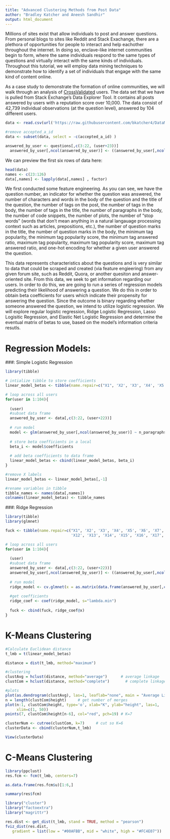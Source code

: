 ```yaml
---
title: "Advanced Clustering Methods from Post Data"
author: "Bradley Katcher and Aneesh Sandhir"
output: html_document
---
```


Millions of sites exist that allow individuals to post and answer questions. From personal blogs to sites like Reddit and Stack Exachange, there are a plethora of opportunities for people to interact and help eachother throughout the internet. In doing so, enclave-like internet communities begin to form, where the same individuals respond to the same types of questions and virtually interact with the same kinds of individuals. Throughout this tutorial, we will employ data mining techniques to demonstrate how to identify a set of individuals that engage with the same kind of content online. 

As a case study to demonstrate the formation of online communities, we will walk through an analysis of [CrossValidated](https://stats.stackexchange.com/) users. The data set that we have is pulled from Stack Exchange's Data Explorer Tool. It contains all posts answered by users with a reputation score over 10,000. The data consist of 42,739 individual observations (at the question level), answered by 104 different users. 

```r
data <- read.csv(url('https://raw.githubusercontent.com/bkatcher4/DataMiningFinal/master/question_metrics_power_users.csv'))

#remove accepted_a_id
data <- subset(data, select = -c(accepted_a_id) )

answered_by_user <- questions[,c(3:22, (user+23))]
  answered_by_user[,ncol(answered_by_user)] <- ((answered_by_user[,ncol(answered_by_user)] > 0)*1)
```




We can preview the first six rows of data here: 
```r
head(data)
names <- c(23:126)
data[,names] <- lapply(data[,names] , factor)
```

We first conducted some feature engineering. As you can see, we have the question number, an indicator for whether the question was answered, the number of characters and words in the body of the question and the title of the question, the number of tags on the post, the number of tags in the body, the number of tags in the title, the number of paragraphs in the body, the number of code snippets, the number of plots, the number of "stop words" (words that don't mean anything in a natural langauage processing context such as articles, prepositions, etc.), the number of question marks in the title, the number of question marks in the body, the minimum tag popularity, the minimum tag popularity score, the minimum tag answered ratio, maximum tag popularity, maximum tag popularity score, maximum tag answered ratio, and one-hot encoding for whether a given user answered the question. 

This data represents characteristics about the questions and is very similar to data that could be scraped and created (via feature engieering) from any given forum site, such as Reddit, Quora, or another quesiton and answer-oriented site. From this data, we seek to get information regarding our users. In order to do this, we are going to run a series of regression models predicting their likelihood of answering a question. We do this in order to obtain beta coefficients for users which indicate their propensity for answering the question. Since the outcome is binary regarding whether someone answered the question, we intend to utilize logistic regression. We will explore regular logistic regression, Ridge Logistic Regression, Lasso Logisitic Regression, and Elastic Net Logistic Regression and determine the eventual matrix of betas to use, based on the model's information criteria resutls. 


# Regression Models:

###: Simple Logistic Regression
```r
library(tibble)

# intialize tibble to store coefficients
linear_model_betas <- tibble(name.repair=c("X1", 'X2', 'X3', 'X4', 'X5', 'X6', 'X7', 'X8', 'X9', 'X10', 'X11'))

# loop across all users
for(user in 1:104){
  
  (user)
  #subset data frame
  answered_by_user <- data[,c(3:22, (user+22))]
  
  # run model
  model <- glm(answered_by_user[,ncol(answered_by_user)] ~ n_paragraphs_body + n_code_snippets + n_stop_words_body + verbosity + n_tags_title + ques_marks_title + min_tag_answered_ratio + max_tag_popularity + max_tag_answered_ratio + max_tag_popularity_score, family = binomial(link = "logit"), data = answered_by_user)
  
  # store beta coefficients in a local
  beta_i <- model$coefficients
  
  # add beta coefficients to data frame
  linear_model_betas <- cbind(linear_model_betas, beta_i)
}

#remove X labels
linear_model_betas <- linear_model_betas[,-1]

#rename variables in tibble 
tibble_names <- names(data[,names])
colnames(linear_model_betas) <- tibble_names

```

###: Ridge Regression
```r
library(tibble)
library(glmnet)

fuck <- tibble(name.repair=c("X1", 'X2', 'X3', 'X4', 'X5', 'X6', 'X7', 'X8', 'X9', 'X10', 'X11',
                             'X12', 'X13', 'X14', 'X15', 'X16', 'X17', 'X18', 'X19', 'X20'))

# loop across all users
for(user in 1:104){
  
  (user)
  #subset data frame
  answered_by_user <- data[,c(3:22, (user+22))]
  answered_by_user[,ncol(answered_by_user)] <- ((answered_by_user[,ncol(answered_by_user)] != 0)*1)
  
  # run model
  ridge_model <- cv.glmnet(x = as.matrix(data.frame(answered_by_user[,c(1:19)])), y = answered_by_user[,ncol(answered_by_user)], alpha = 0, type.measure = "deviance", family = "binomial")
  
  #get coefficients
  ridge_coef <- coef(ridge_model, s="lambda.min")
  
  fuck <- cbind(fuck, ridge_coef@x)
}
```

# K-Means Clustering  
```r
#Calculate Euclidean distance
t_lmb = t(linear_model_betas)

distance = dist(t_lmb, method="maximum")

#clustering
clustAvg = hclust(distance, method="average")      # average linkage
clustCom = hclust(distance, method="complete")       # complete linkage

#plots
plot(as.dendrogram(clustAvg), las=1, leaflab="none", main = "Average Linkage Clustering Dendrogram", ylab = "Height")
n = length(clustCom$height)     # get number of merges
plot(n:1, clustCom$height, type='o', xlab="K", ylab="height", las=1, 
     xlim=c(1, 50))
points(7, clustCom$height[n-6], col="red", pch=19) # K=7

clusterNum <- cutree(clustCom, k=7)     # cut so K=6
clusterData <- cbind(clusterNum,t_lmb)
```

```r
View(clusterData)
```


# C-Means Clustering
```r
library(ppclust)
res.fcm <- fcm(t_lmb, centers=7)

as.data.frame(res.fcm$u)[1:6,]

summary(res$fcm)

```

```r
library("cluster")
library("factoextra")
library("magrittr")

res.dist <- get_dist(t_lmb, stand = TRUE, method = "pearson")
fviz_dist(res.dist, 
   gradient = list(low = "#00AFBB", mid = "white", high = "#FC4E07"))
```

